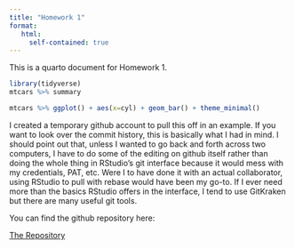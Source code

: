 ```yaml
---
title: "Homework 1"
format: 
   html:
     self-contained: true
---
```


This is a quarto document for Homework 1.

```r
library(tidyverse)
mtcars %>% summary
```

```r
mtcars %>% ggplot() + aes(x=cyl) + geom_bar() + theme_minimal()
```

I created a temporary github account to pull this off in an example.  If you want to look over the commit history, this is basically what I had in mind.  I should point out that, unless I wanted to go back and forth across two computers, I have to do some of the editing on github itself rather than doing the whole thing in RStudio's git interface because it would mess with my credentials, PAT, etc.  Were I to have done it with an actual collaborator, using RStudio to pull with rebase would have been my go-to.  If I ever need more than the basics RStudio offers in the interface, I tend to use GitKraken but there are many useful git tools.

You can find the github repository here:

[The Repository](https://github.com/RW-Squared)